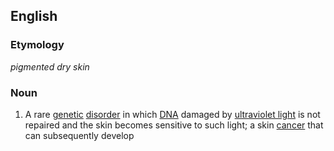 ==English==

===Etymology===
{{L.}} ''pigmented dry skin''

===Noun===
{{wikipedia}}
{{en-noun|sg=[[xeroderma]] [[pigmentosum]]|-}}

#{{medicine}} A rare [[genetic]] [[disorder]] in which [[DNA]] damaged by [[ultraviolet light]] is not repaired and the skin becomes sensitive to such light; a skin [[cancer]] that can subsequently develop